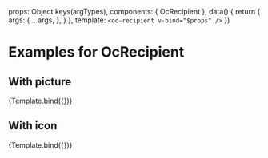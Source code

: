 

<Meta title="Organisms/Recipient/Examples" component={OcRecipient} />

  props: Object.keys(argTypes),
  components: { OcRecipient },
  data() {
    return {
      args: {
        ...args,
      },
    }
  },
  template: `<oc-recipient v-bind="$props" />`
})

# Examples for OcRecipient

## With picture

<Canvas>
  <Story
    name="Picture"
    args={{
      recipient: { name: 'Alice', avatar: 'https://picsum.photos/24', hasAvatar: true, isAvatarLoading: false }
    }}
  >
    {Template.bind({})}
  </Story>
</Canvas>

## With icon

<Canvas>
  <Story
    name="Icon"
    args={{
      recipient: { name: 'Alice', icon: { name: 'person', label: 'User' }, hasAvatar: false }
    }}
  >
    {Template.bind({})}
  </Story>
</Canvas>
